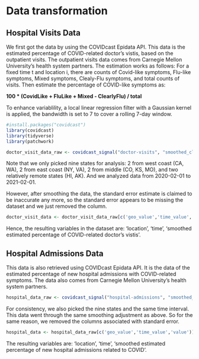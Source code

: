 # Data transformation

## Hospital Visits Data
We first got the data by using the COVIDcast Epidata API. This data is the estimated percentage of COVID-related doctor's vistis, based on the outpatient visits. The outpatient visits data comes from Carnegie Mellon University's health system partners.
The estimation works as follows:
For a fixed time t and location i, there are counts of Covid-like symptoms, Flu-like symptoms, Mixed symptoms, Clealy-Flu symptoms, and total counts of visits. Then estimate the percentage of COVID-like symptoms as:

**100 * (CovidLike + FluLike + Mixed - ClearlyFlu) / total**

To enhance variablility, a local linear regression filter with a Gaussian kernel is applied, the bandwidth is set to 7 to cover a rolling 7-day window.
```r
#install.packages("covidcast")
library(covidcast)
library(tidyverse)
library(patchwork)
```
```r
doctor_visit_data_raw <- covidcast_signal("doctor-visits", "smoothed_cli", start_day = "2020-02-01", end_day = "2021-02-01", geo_type='state',geo_values=c('ny','ca','ak','co','hi','wa','ks','va','mo'))
```

Note that we only picked nine states for analysis: 2 from west coast (CA, WA), 2 from east coast (NY, VA), 2 from middle (CO, KS, MO), and two relatively remote states (HI, AK). And we analyzed data from 2020-02-01 to 2021-02-01.

However, after smoothing the data, the standard error estimate is claimed to be inaccurate any more, so the standard error appears to be missing the dataset and we just removed the column. 
```r
doctor_visit_data <- doctor_visit_data_raw[c('geo_value','time_value','value')]
```
Hence, the resulting variables in the dataset are: 'location', 'time', 'smoothed estimated percentage of COVID-related doctor's vistis'. 

## Hospital Admissions Data
This data is also retrieved using COVIDcast Epidata API. It is the data of the estimated percentage of new hospital admissions with COVID-related symptoms. The data also comes from Carnegie Mellon University's health system partners. 
```r
hospital_data_raw <- covidcast_signal("hospital-admissions", "smoothed_covid19_from_claims", start_day = "2020-02-01", end_day = "2021-02-01", geo_type='state',geo_values=c('ny','ca','ak','co','hi','wa','ks','va','mo'))
```

For consistency, we also picked the nine states and the same time interval.
This data went through the same smoothing adjustment as above. So for the same reason, we removed the columns associated with standard error.

```r
hospital_data <- hospital_data_raw[c('geo_value','time_value','value')]
```

The resulting variables are: 'location', 'time', 'smoothed estimated percentage of new hospital admissions related to COVID'.



                                                      
